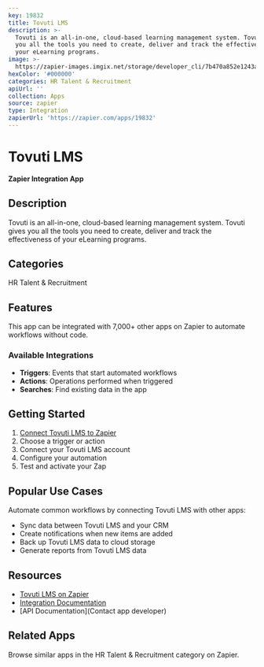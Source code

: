 ```yaml
---
key: 19832
title: Tovuti LMS
description: >-
  Tovuti is an all-in-one, cloud-based learning management system. Tovuti gives
  you all the tools you need to create, deliver and track the effectiveness of
  your eLearning programs.
image: >-
  https://zapier-images.imgix.net/storage/developer_cli/7b470a852e1243ac1d50426de374efdc.png?auto=format%2Ccompress&ixlib=python-3.0.0&q=50
hexColor: '#000000'
categories: HR Talent & Recruitment
apiUrl: ''
collection: Apps
source: zapier
type: Integration
zapierUrl: 'https://zapier.com/apps/19832'
---
```

# Tovuti LMS

**Zapier Integration App**

## Description

Tovuti is an all-in-one, cloud-based learning management system. Tovuti gives you all the tools you need to create, deliver and track the effectiveness of your eLearning programs.

## Categories

HR Talent & Recruitment

## Features

This app can be integrated with 7,000+ other apps on Zapier to automate workflows without code.

### Available Integrations

- **Triggers**: Events that start automated workflows
- **Actions**: Operations performed when triggered
- **Searches**: Find existing data in the app

## Getting Started

1. [Connect Tovuti LMS to Zapier](https://zapier.com/apps/19832)
2. Choose a trigger or action
3. Connect your Tovuti LMS account
4. Configure your automation
5. Test and activate your Zap

## Popular Use Cases

Automate common workflows by connecting Tovuti LMS with other apps:

- Sync data between Tovuti LMS and your CRM
- Create notifications when new items are added
- Back up Tovuti LMS data to cloud storage
- Generate reports from Tovuti LMS data

## Resources

- [Tovuti LMS on Zapier](https://zapier.com/apps/19832)
- [Integration Documentation](https://zapier.com/apps/19832/integrations)
- [API Documentation](Contact app developer)

## Related Apps

Browse similar apps in the HR Talent & Recruitment category on Zapier.
